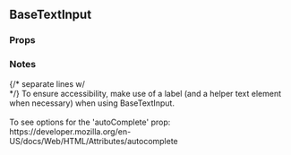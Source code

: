 

<div>
  <h2>BaseTextInput</h2>
  <h3 style={{ position: 'relative', top: '20px' }}>Props</h3>
  <div style={{ marginBottom: '-11px' }}>
    <Props of={BaseTextInput} />
  </div>
  <h3 style={{ marginBottom: '17px' }}>Notes</h3>
  {/* separate lines w/ <br /> */}
  To ensure accessibility, make use of a label (and a helper text element when necessary) when
  using BaseTextInput.
  <br />
  <br />
  To see options for the 'autoComplete' prop:
  <br />
  https://developer.mozilla.org/en-US/docs/Web/HTML/Attributes/autocomplete
</div>
